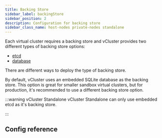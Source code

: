 ```yaml
---
title: Backing Store
sidebar_label: backingStore
sidebar_position: 2
description: Configuration for backing store
sidebar_class_name: host-nodes private-nodes standalone
---
```




Each virtual cluster requires a backing store and vCluster provides two different types of backing store options:

* [etcd](/vcluster/next/vcluster/configure/vcluster-yaml/control-plane/components/backing-store/database) 
* [database](/vcluster/next/vcluster/configure/vcluster-yaml/control-plane/components/backing-store/database)

There are different ways to deploy the type of backing store.

By default, vCluster uses an embedded SQLite database as the backing store. This option is great for smaller sandbox virtual clusters, but for production, it's recommended to use a different backing store option.


:::warning vCluster Standalone 
vCluster Standalone can only use embedded etcd as it's backing store.

:::
## Config reference

<BackingStore/>
